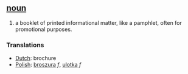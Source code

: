 == [[noun]] ==
#a booklet of printed informational matter, like a pamphlet, often for promotional purposes.
===Translations===
*[[Dutch]]: brochure
*[[Polish]]: [[broszura]] ''f'', [[ulotka]] ''f''